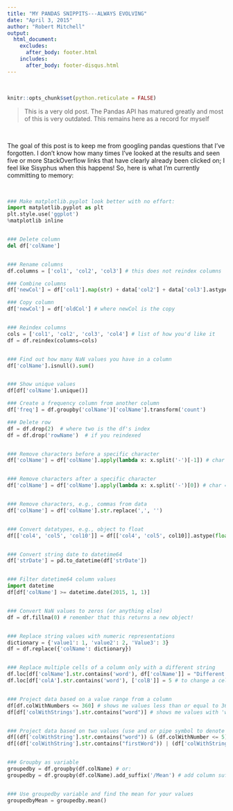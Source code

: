```yaml
---
title: "MY PANDAS SNIPPITS---ALWAYS EVOLVING"
date: "April 3, 2015"
author: "Robert Mitchell"
output:
  html_document:
    excludes:
      after_body: footer.html
    includes:
      after_body: footer-disqus.html
---
```


<br>

```r
knitr::opts_chunk$set(python.reticulate = FALSE)
```

> This is a very old post. The Pandas API has matured greatly and most of this is very outdated. This remains here as a record for myself 

<br>

The goal of this post is to keep me from googling pandas questions that I've forgotten.  I don't know how many times I've looked at the results and seen five or more StackOverflow links that have clearly already been clicked on; I feel like Sisyphus when this happens!  So, here is what I'm currently committing to memory:

<br>

```python
### Make matplotlib.pyplot look better with no effort:
import matplotlib.pyplot as plt
plt.style.use('ggplot')
%matplotlib inline


### Delete column
del df['colName']


### Rename columns
df.columns = ['col1', 'col2', 'col3'] # this does not reindex columns

### Combine columns
df['newCol'] = df['col1'].map(str) + data['col2'] + data['col3'].astype('str')

### Copy column
df['newCol'] = df['oldCol'] # where newCol is the copy


### Reindex columns
cols = ['col1', 'col2', 'col3', 'col4'] # list of how you'd like it
df = df.reindex(columns=cols)


### Find out how many NaN values you have in a column
df['colName'].isnull().sum()


### Show unique values
df[df['colName'].unique()]

### Create a frequency column from another column
df['freq'] = df.groupby('colName')['colName'].transform('count')

### Delete row
df = df.drop(2)  # where two is the df's index
df = df.drop('rowName')  # if you reindexed


### Remove characters before a specific character
df['colName'] = df['colName'].apply(lambda x: x.split('-')[-1]) # char = -


### Remove characters after a specific character
df['colName'] = df['colName'].apply(lambda x: x.split('-')[0]) # char = -


### Remove characters, e.g., commas from data
df['colName'] = df['colName'].str.replace(',', '')


### Convert datatypes, e.g., object to float
df[['col4', 'col5', 'col10']] = df[['col4', 'col5', col10]].astype(float)


### Convert string date to datetime64
df['strDate'] = pd.to_datetime(df['strDate'])


### Filter datetime64 column values
import datetime
df[df['colName'] >= datetime.date(2015, 1, 1)]


### Convert NaN values to zeros (or anything else)
df = df.fillna(0) # remember that this returns a new object!


### Replace string values with numeric representations
dictionary = {'value1': 1, 'value2': 2, 'Value3': 3}
df = df.replace({'colName': dictionary})


### Replace multiple cells of a column only with a different string
df.loc[df['colName'].str.contains('word'), df['colName']] = "Different Word" # or
df.loc[df['colA'].str.contains('word'), ['colB']] = 5 # to change a cell in a different column


### Project data based on a value range from a column
df[df.colWithNumbers <= 360] # shows me values less than or equal to 360
df[df['colWithStrings'].str.contains("word")] # shows me values with 'word' in them


### Project data based on two values (use and or pipe symbol to denote relationship)
df[(df['colWithString'].str.contains("word")) & (df.colWithNumber <= 5)] # and
df[(df['colWithString'].str.contains("firstWord")) | (df['colWithString'].str.contains("secondWord"))] # or


### Groupby as variable
groupedby = df.groupby(df.colName) # or:
groupedby = df.groupby(df.colName).add_suffix('/Mean') # add column suffixes


### Use groupedby variable and find the mean for your values
groupedbyMean = groupedby.mean()
```

<br>
